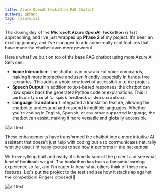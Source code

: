```yaml
---
title: Azure OpenAI Hackathon RAG Chatbot
authors: qkfang
tags: [azure,ai]
---
```


The closing day of the **Microsoft Azure OpenAI Hackathon** is fast approaching, and I've just wrapped up **Phase 2** of my project. It's been an exciting journey, and I've managed to add some really cool features that have made the chatbot even more powerful.

Here's what I've built on top of the base RAG chatbot using more Azure AI Services:

- **Voice Interaction**: The chatbot can now accept voice commands, making it more interactive and user-friendly, especially in hands-free scenarios. This adds a whole new level of accessibility to the project.
- **Speech Output**: In addition to text-based responses, the chatbot can now speak back the generated Python code or explanations. This is particularly useful for quick feedback or demonstrations.
- **Language Translation**: I integrated a translation feature, allowing the chatbot to understand and respond in multiple languages. Whether you're coding in English, Spanish, or any other supported language, the chatbot can assist, making it more versatile and globally accessible.

![alt text](images\2024-06-07-azure-openai-hackathon-rag-chatbot-1.jpg)

These enhancements have transformed the chatbot into a more intuitive AI assistant that doesn't just help with coding but also communicates naturally with the user. I'm really excited to see how it performs in the hackathon!

With everything built and ready, it's time to submit the project and see what kind of feedback we get. The hackathon has been a fantastic learning experience so far, and I'm eager to hear what others think of these new features. Let's put the project to the test and see how it stacks up against the competition! Fingers crossed! 🤞

![alt text](images\2024-06-07-azure-openai-hackathon-rag-chatbot-2.jpg)
